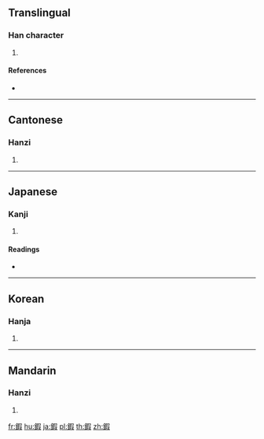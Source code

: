 {{character info/new}}
==Translingual==

===Han character===
{{Han char|rn=167|rad=金|as=09|sn=17|four=87147|canj=CRSE}}

# {{defn|Han|sort=金09}}

====References====
* {{Han ref|kx=1314.100|dkj=40626|dj=1814.270|hdz=64236.090|uh=935C|ud=37724|bh=EED5|bd=61141}}

----

==Cantonese==

===Hanzi===
{{yue-hanzi|jyut=|y=dyun3}}

# {{defn|lang=yue|sort=金09}}

----

==Japanese==

===Kanji===
{{ja-kanji|grade=|rs=金09}}

# {{defn|lang=ja|sort=金09}}

====Readings====
* {{ja-readings|on=[[か]] (ka), [[げ]] (ge)|kun=[[きたえる]] (kitaeru)|nanori=}}

----

==Korean==

===Hanja===
{{ko-hanja|hangeul=하|eumhun=|rv=ha|mr=ha|y=ha}}

# {{defn|lang=ko|sort=金09}}

----

==Mandarin==

===Hanzi===
{{cmn-hanzi|pin=[[xiā]] ([[xia1]])|wg=hsia<sup>1</sup>}}

# {{defn|lang=cmn|sort=金09}}

[[fr:鍜]]
[[hu:鍜]]
[[ja:鍜]]
[[pl:鍜]]
[[th:鍜]]
[[zh:鍜]]